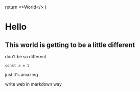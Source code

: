   return <>World</>
}

# Hello <Thing />

## This world is getting to be a little different

don't be so different

```tsx
const a = 1
```

just it's amazing

write web in markdown way
